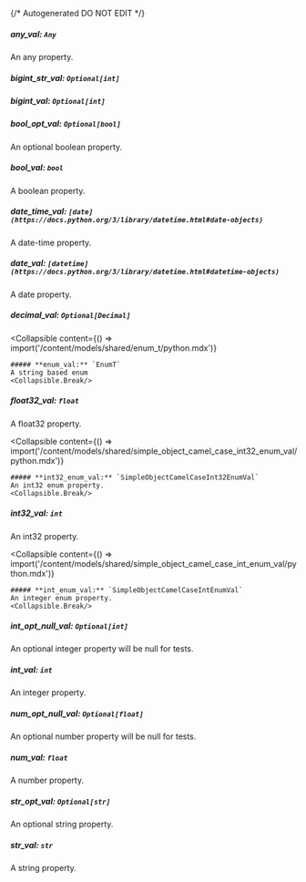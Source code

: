 {/* Autogenerated DO NOT EDIT  */}

##### **any_val:** `Any`
An any property.

##### **bigint_str_val:** `Optional[int]`

##### **bigint_val:** `Optional[int]`

##### **bool_opt_val:** `Optional[bool]`
An optional boolean property.

##### **bool_val:** `bool`
A boolean property.

##### **date_time_val:** `[date](https://docs.python.org/3/library/datetime.html#date-objects)`
A date-time property.

##### **date_val:** `[datetime](https://docs.python.org/3/library/datetime.html#datetime-objects)`
A date property.

##### **decimal_val:** `Optional[Decimal]`

<Collapsible
    content={() => import('/content/models/shared/enum_t/python.mdx')}
>
    ##### **enum_val:** `EnumT`
    A string based enum
    <Collapsible.Break/>
</Collapsible>

##### **float32_val:** `float`
A float32 property.

<Collapsible
    content={() => import('/content/models/shared/simple_object_camel_case_int32_enum_val/python.mdx')}
>
    ##### **int32_enum_val:** `SimpleObjectCamelCaseInt32EnumVal`
    An int32 enum property.
    <Collapsible.Break/>
</Collapsible>

##### **int32_val:** `int`
An int32 property.

<Collapsible
    content={() => import('/content/models/shared/simple_object_camel_case_int_enum_val/python.mdx')}
>
    ##### **int_enum_val:** `SimpleObjectCamelCaseIntEnumVal`
    An integer enum property.
    <Collapsible.Break/>
</Collapsible>

##### **int_opt_null_val:** `Optional[int]`
An optional integer property will be null for tests.

##### **int_val:** `int`
An integer property.

##### **num_opt_null_val:** `Optional[float]`
An optional number property will be null for tests.

##### **num_val:** `float`
A number property.

##### **str_opt_val:** `Optional[str]`
An optional string property.

##### **str_val:** `str`
A string property.


